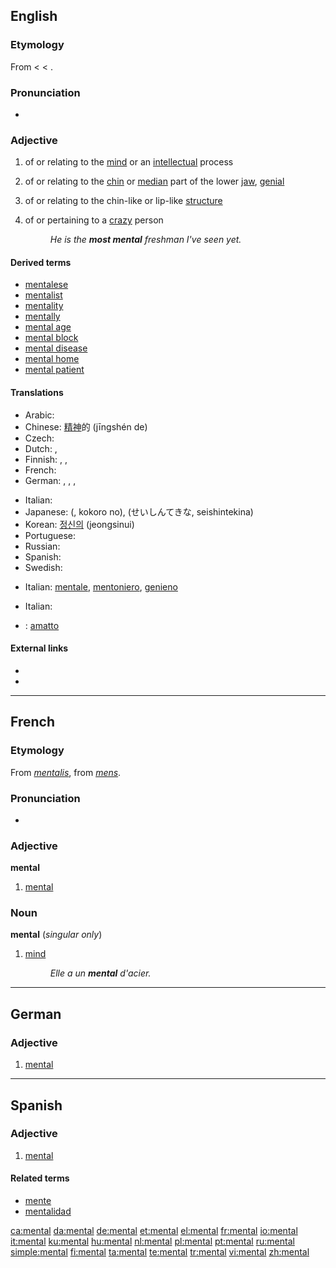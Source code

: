 {{wikipedia|mental (disambiguation)}}
==English==

===Etymology===
From {{etyl|frm}} {{term|lang=frm|mental}} < {{LL.}} {{term|mentalis||of the mind, mental}} < {{etyl|la}} {{term|mens||the mind}}.

===Pronunciation===
* {{audio|en-us-mental.ogg|Audio (US)}}
*: {{rhymes|ɛntəl}}

===Adjective===
{{wikipedia}}
{{en-adj|-}}

# of or relating to the [[mind]] or an [[intellect]]ual process
# {{anatomy}} of or relating to the [[chin]] or [[median]] part of the lower [[jaw]], [[genial]]
# {{biology}} of or relating to the chin-like or lip-like [[structure]]
# {{context|colloquial|comparable}} of or pertaining to a [[crazy]] person
#: ''He is the '''most mental''' freshman I've seen yet.''

====Derived terms====
* [[mentalese]]
* [[mentalist]]
* [[mentality]]
* [[mentally]]
* [[mental age]]
* [[mental block]]
* [[mental disease]]
* [[mental home]]
* [[mental patient]]

====Translations====
{{trans-top|relating to the mind}}
* Arabic: {{Arab|[[عقلي]]}} {{IPAchar|(ʕáqliy)}}
* Chinese: [[精神]]的 (jīngshén de)
* Czech: {{t-|cs|duševní}}
* Dutch: {{t-|nl|geestelijk}}, {{t+|nl|mentaal}}
* Finnish: {{t+|fi|henkinen}}, {{t-|fi|mentaalinen}}, {{t-|fi|psyykkinen}}
* French: {{t+|fr|mental}}
* German: {{t+|de|geistig}}, {{t+|de|mental}}, {{t|de|psychisch}}, {{t|de|seelisch}}
{{trans-mid}}
* Italian: {{t+|it|mentale}}
* Japanese: {{Jpan|[[心]]の}} ({{Jpan|[[こころ]]の}}, kokoro no), {{Jpan|[[精神的な]]}} (せいしんてきな, seishintekina)
* Korean: [[정신의]] (jeongsinui)
* Portuguese: {{t+|pt|mental}}
* Russian: {{t|ru|умственный|tr=úmstvennyj|sc=Cyrl}}
* Spanish: {{t-|es|mental}}
* Swedish: {{t|sv|själslig}}
{{trans-bottom}}

{{trans-top|relating to the chin}}
* Italian: [[mentale]], [[mentoniero]], [[genieno]]
{{trans-mid}}
{{trans-bottom}}

{{trans-top|relating to the chin-like structure}}
{{trans-mid}}
{{trans-bottom}}

{{trans-top|relating to a crazy person}}
* Italian: {{t+|it|pazzo}}
{{trans-mid}}
{{trans-bottom}}

{{checktrans-top}}
* {{ttbc|Italian}}: [[amatto]]
{{trans-bottom}}

====External links====
* {{R:Webster 1913}}
* {{R:Century 1911}}

----

==French==

===Etymology===
From {{LL.|fr}} ''[[mentalis]]'', from {{etyl|la|fr}} ''[[mens]]''.

===Pronunciation===
* {{audio|Fr-mental.ogg|audio}}

===Adjective===
'''mental'''

# [[#Adjective|mental]]

===Noun===
'''mental''' {{m}} (''singular only'')

# [[mind]]
#: ''Elle a un '''mental''' d'acier.''

----

==German==

===Adjective===
{{de-adj|-}}

# [[mental#English|mental]]

----

==Spanish==

===Adjective===
{{es-adj|pl=mentales}}

# [[mental#English|mental]]

====Related terms====
* [[mente]]
* [[mentalidad]]

[[ca:mental]]
[[da:mental]]
[[de:mental]]
[[et:mental]]
[[el:mental]]
[[fr:mental]]
[[io:mental]]
[[it:mental]]
[[ku:mental]]
[[hu:mental]]
[[nl:mental]]
[[pl:mental]]
[[pt:mental]]
[[ru:mental]]
[[simple:mental]]
[[fi:mental]]
[[ta:mental]]
[[te:mental]]
[[tr:mental]]
[[vi:mental]]
[[zh:mental]]